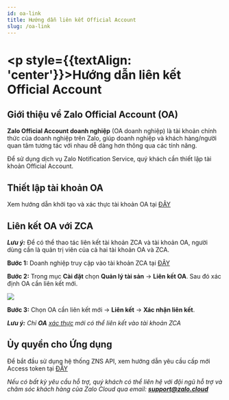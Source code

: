 ```yaml
---
id: oa-link
title: Hướng dẫn liên kết Official Account
slug: /oa-link
---
```


# <p style={{textAlign: 'center'}}>Hướng dẫn liên kết Official Account</p>

## Giới thiệu về Zalo Official Account (OA) 

**Zalo Official Account doanh nghiệp** (OA doanh nghiệp) là tài khoản chính thức của doanh nghiệp trên Zalo, giúp doanh nghiệp và khách hàng/người quan tâm tương tác với nhau dễ dàng hơn thông qua các tính năng. 

Để sử dụng dịch vụ Zalo Notification Service, quý khách cần thiết lập tài khoản Official Account. 

## Thiết lập tài khoản OA  

Xem hướng dẫn khởi tạo và xác thực tài khoản OA tại [ĐÂY](https://oa.zalo.me/home/documents/guides/khoi-tao-zalo-official-account_61)

## Liên kết OA với ZCA

***Lưu ý:*** Để có thể thao tác liên kết tài khoản ZCA và tài khoản OA, người dùng cần là quản trị viên của cả hai tài khoản OA và ZCA.

**Bước 1:** Doanh nghiệp truy cập vào tài khoản ZCA tại [ĐÂY](https://account.zalo.cloud/spending/overview)

**Bước 2:** Trong mục **Cài đặt** chọn **Quản lý tài sản** → **Liên kết OA**. Sau đó xác định OA cần liên kết mới.

<p style={{textAlign: 'center'}}>
    <img src="https://stc-oa.zdn.vn/uploads/2024/08/21/ed219105af822a1a9a89cc214d446df2.png" />
</p>

**Bước 3:** Chọn OA cần liên kết mới → **Liên kết** → **Xác nhận liên kết**. 

***Lưu ý:*** *Chỉ **OA** [xác thực](https://oa.zalo.me/home/documents/guides/huong-dan-xac-thuc_70) mới có thể liên kết vào tài khoản ZCA*

## Ủy quyền cho Ứng dụng

Để bắt đầu sử dụng hệ thống ZNS API, xem hướng dẫn yêu cầu cấp mới Access token tại [ĐÂY](https://developers.zalo.me/docs/official-account/bat-dau/xac-thuc-va-uy-quyen-cho-ung-dung-new)

*Nếu có bất kỳ yêu cầu hỗ trợ, quý khách có thể liên hệ với đội ngũ hỗ trợ và chăm sóc khách hàng của Zalo Cloud qua email: **support@zalo.cloud***  



